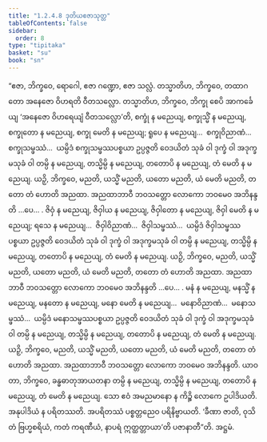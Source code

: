 ```yaml
---
title: "1.2.4.8 ဒုတိယဧဇာသုတ္တ"
tableOfContents: false
sidebar:
  order: 8
type: "tipitaka"
basket: "su"
book: "sn"
---
```



<DynamicBreadcrumb />

<Division number="91" book="sn" e="ch" v="18" p="295">

<Paragraph number="441" book="sn">
“ဧဇာ, ဘိက္ခဝေ, ရောဂေါ, ဧဇာ ဂဏ္ဍော, ဧဇာ သလ္လံ. တသ္မာတိဟ, ဘိက္ခဝေ, တထာဂတော အနေဇော ဝိဟရတိ ဝီတသလ္လော. တသ္မာတိဟ, ဘိက္ခဝေ, ဘိက္ခု စေပိ အာကင်္ခေယျ ‘အနေဇော ဝိဟရေယျံ ဝီတသလ္လော’တိ, စက္ခုံ န မညေယျ, စက္ခုသ္မိံ န မညေယျ, စက္ခုတော န မညေယျ, စက္ခု မေတိ န မညေယျ; ရူပေ န မညေယျ…  စက္ခုဝိညာဏံ…  စက္ခုသမ္ဖဿံ…  ယမ္ပိဒံ စက္ခုသမ္ဖဿပစ္စယာ ဥပ္ပဇ္ဇတိ ဝေဒယိတံ သုခံ ဝါ ဒုက္ခံ ဝါ အဒုက္ခမသုခံ ဝါ တမ္ပိ န မညေယျ, တသ္မိမ္ပိ န မညေယျ, တတောပိ န မညေယျ, တံ မေတိ န မညေယျ. ယဉှိ, ဘိက္ခဝေ, မညတိ, ယသ္မိံ မညတိ, ယတော မညတိ, ယံ မေတိ မညတိ, တတော တံ ဟောတိ အညထာ. အညထာဘာဝီ ဘဝသတ္တော လောကော ဘဝမေဝ အဘိနန္ဒတိ …ပေ… .
</Paragraph>

<Paragraph number="442" book="sn">
ဇိဝှံ န မညေယျ, ဇိဝှါယ န မညေယျ, ဇိဝှါတော န မညေယျ, ဇိဝှါ မေတိ န မညေယျ; ရသေ န မညေယျ…  ဇိဝှါဝိညာဏံ…  ဇိဝှါသမ္ဖဿံ…  ယမ္ပိဒံ ဇိဝှါသမ္ဖဿပစ္စယာ ဥပ္ပဇ္ဇတိ ဝေဒယိတံ သုခံ ဝါ ဒုက္ခံ ဝါ အဒုက္ခမသုခံ ဝါ တမ္ပိ န မညေယျ, တသ္မိမ္ပိ န မညေယျ, တတောပိ န မညေယျ, တံ မေတိ န မညေယျ. ယဉှိ, ဘိက္ခဝေ, မညတိ, ယသ္မိံ မညတိ, ယတော မညတိ, ယံ မေတိ မညတိ, တတော တံ ဟောတိ အညထာ. အညထာဘာဝီ ဘဝသတ္တော လောကော ဘဝမေဝ အဘိနန္ဒတိ …ပေ… .
</Paragraph>

<Paragraph number="443" book="sn">
မနံ န မညေယျ, မနသ္မိံ န မညေယျ, မနတော န မညေယျ, မနော မေတိ န မညေယျ…  မနောဝိညာဏံ…  မနောသမ္ဖဿံ…  ယမ္ပိဒံ မနောသမ္ဖဿပစ္စယာ ဥပ္ပဇ္ဇတိ ဝေဒယိတံ သုခံ ဝါ ဒုက္ခံ ဝါ အဒုက္ခမသုခံ ဝါ တမ္ပိ န မညေယျ, တသ္မိမ္ပိ န မညေယျ, တတောပိ န မညေယျ, တံ မေတိ န မညေယျ. ယဉှိ, ဘိက္ခဝေ, မညတိ, ယသ္မိံ မညတိ, ယတော မညတိ, ယံ မေတိ မညတိ, တတော တံ ဟောတိ အညထာ. အညထာဘာဝီ ဘဝသတ္တော လောကော ဘဝမေဝ အဘိနန္ဒတိ.
</Paragraph>

<Paragraph number="444" book="sn">
ယာဝတာ, ဘိက္ခဝေ, ခန္ဓဓာတုအာယတနာ တမ္ပိ န မညေယျ, တသ္မိမ္ပိ န မညေယျ, တတောပိ န မညေယျ, တံ မေတိ န မညေယျ. သော ဧဝံ အမညမာနော န ကိဉ္စိ လောကေ ဥပါဒိယတိ. အနုပါဒိယံ န ပရိတဿတိ. အပရိတဿံ ပစ္စတ္တညေဝ ပရိနိဗ္ဗာယတိ. ‘ခီဏာ ဇာတိ, ဝုသိတံ ဗြဟ္မစရိယံ, ကတံ ကရဏီယံ, နာပရံ ဣတ္ထတ္တာယာ’တိ ပဇာနာတီ”တိ.

</Paragraph>
</Division>

<Paragraph number="445" type="center" book="sn">
အဋ္ဌမံ.
</Paragraph>